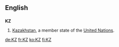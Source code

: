 {{also|.kz}}
==English==

==={{abbreviation}}===
'''KZ'''

# [[Kazakhstan]], a member state of the [[United Nations]].

[[de:KZ]]
[[fr:KZ]]
[[ko:KZ]]
[[fi:KZ]]